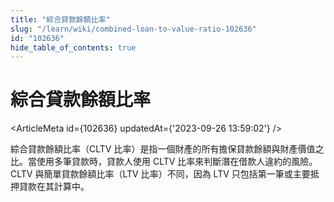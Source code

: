```yaml
---
title: "綜合貸款餘額比率"
slug: "/learn/wiki/combined-loan-to-value-ratio-102636"
id: "102636"
hide_table_of_contents: true
---
```



# 綜合貸款餘額比率

<ArticleMeta id={102636} updatedAt={'2023-09-26 13:59:02'} />
<div className='border-solid border-b border-t-0 my-4 border-[var(--ifm-color-gray-300)]' />

綜合貸款餘額比率（CLTV 比率）是指一個財產的所有擔保貸款餘額與財產價值之比。當使用多筆貸款時，貸款人使用 CLTV 比率來判斷潛在借款人違約的風險。CLTV 與簡單貸款餘額比率（LTV 比率）不同，因為 LTV 只包括第一筆或主要抵押貸款在其計算中。
